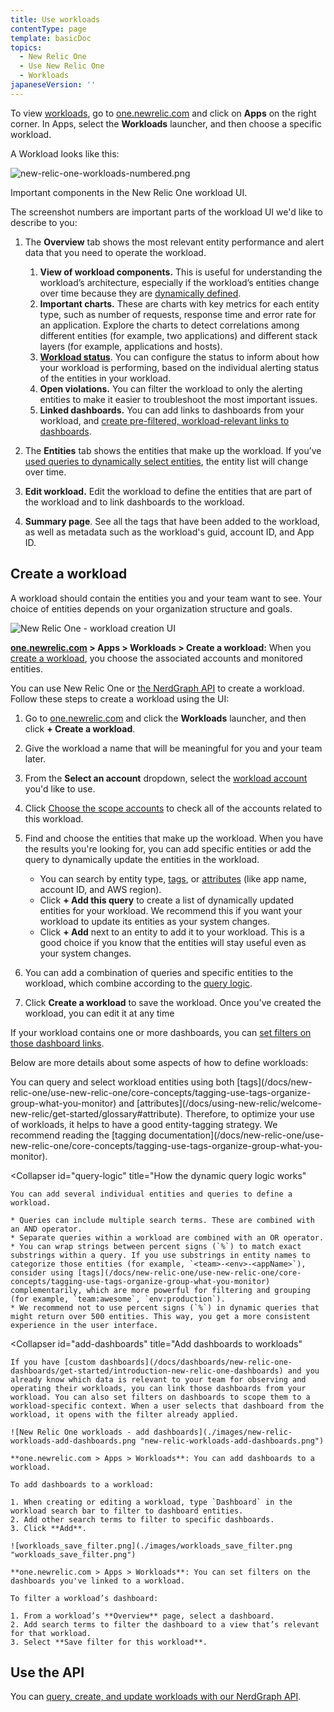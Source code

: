 ```yaml
---
title: Use workloads
contentType: page
template: basicDoc
topics:
  - New Relic One
  - Use New Relic One
  - Workloads
japaneseVersion: ''
---
```


To view [workloads](/docs/new-relic-one/use-new-relic-one/core-concepts/new-relic-one-workloads-isolate-resolve-incidents-faster), go to [one.newrelic.com](https://one.newrelic.com) and click on **Apps** on the right corner. In Apps, select the **Workloads** launcher, and then choose a specific workload.

A Workload looks like this:

![new-relic-one-workloads-numbered.png](./images/new-relic-one-workloads-numbered_0.png "new-relic-one-workloads-numbered.png")

Important components in the New Relic One workload UI.

The screenshot numbers are important parts of the workload UI we'd like to describe to you:

1. The **Overview** tab shows the most relevant entity performance and alert data that you need to operate the workload.
   1. **View of workload components.** This is useful for understanding the workload’s architecture, especially if the workload’s entities change over time because they are [dynamically defined](#dynamic).
   2. **Important charts.** These are charts with key metrics for each entity type, such as number of requests, response time and error rate for an application. Explore the charts to detect correlations among different entities (for example, two applications) and different stack layers (for example, applications and hosts).
   3. [**Workload status**](/docs/workloads/use-workloads/workloads/workload-status). You can configure the status to inform about how your workload is performing, based on the individual alerting status of the entities in your workload.
   4. **Open violations.** You can filter the workload to only the alerting entities to make it easier to troubleshoot the most important issues.
   5. **Linked dashboards.** You can add links to dashboards from your workload, and [create pre-filtered, workload-relevant links to dashboards](#add-dashboards).

2. The **Entities** tab shows the entities that make up the workload. If you’ve [used queries to dynamically select entities](#dynamic), the entity list will change over time.

3. **Edit workload.** Edit the workload to define the entities that are part of the workload and to link dashboards to the workload.

4. **Summary page**. See all the tags that have been added to the workload, as well as metadata such as the workload's guid, account ID, and App ID.

## Create a workload

A workload should contain the entities you and your team want to see. Your choice of entities depends on your organization structure and goals.

![New Relic One - workload creation UI](./images/new-relic-create-workload.png "new-relic-create-workload.png")

**[one.newrelic.com](https://one.newrelic.com) > Apps > Workloads > Create a workload:** When you [create a workload](#create), you choose the associated accounts and monitored entities.

You can use New Relic One or [the NerdGraph API](/docs/nerdgraph-workloads-tutorials) to create a workload. Follow these steps to create a workload using the UI:

1. Go to [one.newrelic.com](https://one.newrelic.com) and click the **Workloads** launcher, and then click **+ Create a workload**.
2. Give the workload a name that will be meaningful for you and your team later.
3. From the **Select an account** dropdown, select the [workload account](#accounts) you'd like to use.
4. Click [Choose the scope accounts](#scope-accounts) to check all of the accounts related to this workload.
5. Find and choose the entities that make up the workload. When you have the results you're looking for, you can add specific entities or add the query to dynamically update the entities in the workload.

   * You can search by entity type, [tags](#tags), or [attributes](/docs/using-new-relic/welcome-new-relic/get-started/glossary#attribute) (like app name, account ID, and AWS region).
   * Click **+ Add this query** to create a list of dynamically updated entities for your workload. We recommend this if you want your workload to update its entities as your system changes.
   * Click **+ Add** next to an entity to add it to your workload. This is a good choice if you know that the entities will stay useful even as your system changes.
6. You can add a combination of queries and specific entities to the workload, which combine according to the [query logic](#query-logic).
7. Click **Create a workload** to save the workload. Once you've created the workload, you can edit it at any time

If your workload contains one or more dashboards, you can [set filters on those dashboard links](#filter-dashboards).

Below are more details about some aspects of how to define workloads:

<CollapserGroup>
  <Collapser
    id="tags"
    title="Use tags to define the workload content"
  >
    You can query and select workload entities using both [tags](/docs/new-relic-one/use-new-relic-one/core-concepts/tagging-use-tags-organize-group-what-you-monitor) and [attributes](/docs/using-new-relic/welcome-new-relic/get-started/glossary#attribute). Therefore, to optimize your use of workloads, it helps to have a good entity-tagging strategy. We recommend reading the [tagging documentation](/docs/new-relic-one/use-new-relic-one/core-concepts/tagging-use-tags-organize-group-what-you-monitor).
  </Collapser>

  <Collapser
    id="query-logic"
    title="How the dynamic query logic works"
  >
    You can add several individual entities and queries to define a workload.

    * Queries can include multiple search terms. These are combined with an AND operator.
    * Separate queries within a workload are combined with an OR operator.
    * You can wrap strings between percent signs (`%`) to match exact substrings within a query. If you use substrings in entity names to categorize those entities (for example, `<team>-<env>-<appName>`), consider using [tags](/docs/new-relic-one/use-new-relic-one/core-concepts/tagging-use-tags-organize-group-what-you-monitor) complementarily, which are more powerful for filtering and grouping (for example, `team:awesome`, `env:production`).
    * We recommend not to use percent signs (`%`) in dynamic queries that might return over 500 entities. This way, you get a more consistent experience in the user interface.
  </Collapser>

  <Collapser
    id="add-dashboards"
    title="Add dashboards to workloads"
  >
    If you have [custom dashboards](/docs/dashboards/new-relic-one-dashboards/get-started/introduction-new-relic-one-dashboards) and you already know which data is relevant to your team for observing and operating their workloads, you can link those dashboards from your workload. You can also set filters on dashboards to scope them to a workload-specific context. When a user selects that dashboard from the workload, it opens with the filter already applied.

    ![New Relic One workloads - add dashboards](./images/new-relic-workloads-add-dashboards.png "new-relic-workloads-add-dashboards.png")

    **one.newrelic.com > Apps > Workloads**: You can add dashboards to a workload.

    To add dashboards to a workload:

    1. When creating or editing a workload, type `Dashboard` in the workload search bar to filter to dashboard entities.
    2. Add other search terms to filter to specific dashboards.
    3. Click **Add**.

    ![workloads_save_filter.png](./images/workloads_save_filter.png "workloads_save_filter.png")

    **one.newrelic.com > Apps > Workloads**: You can set filters on the dashboards you've linked to a workload.

    To filter a workload’s dashboard:

    1. From a workload’s **Overview** page, select a dashboard.
    2. Add search terms to filter the dashboard to a view that’s relevant for that workload.
    3. Select **Save filter for this workload**.
  </Collapser>
</CollapserGroup>

## Use the API

You can [query, create, and update workloads with our NerdGraph API](/docs/nerdgraph-workloads-tutorials).
